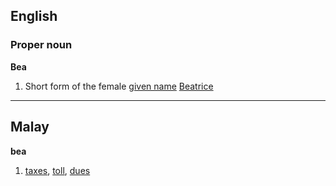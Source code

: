 ==English==
===Proper noun===
'''Bea'''

# Short form of the female [[given name]] [[Beatrice]]

----

==Malay==
'''bea'''

# [[tax]]es, [[toll]], [[due]]s